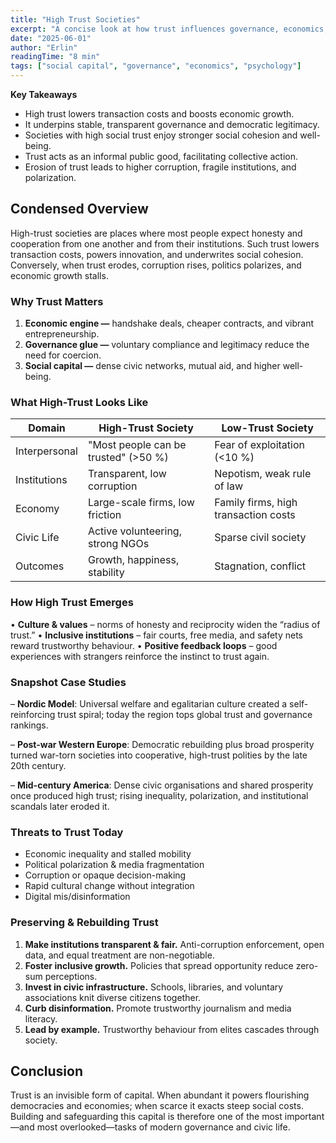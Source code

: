 ```yaml
---
title: "High Trust Societies"
excerpt: "A concise look at how trust influences governance, economics, and social life."
date: "2025-06-01"
author: "Erlin"
readingTime: "8 min"
tags: ["social capital", "governance", "economics", "psychology"]
---
```


**Key Takeaways**

- High trust lowers transaction costs and boosts economic growth.
- It underpins stable, transparent governance and democratic legitimacy.
- Societies with high social trust enjoy stronger social cohesion and well-being.
- Trust acts as an informal public good, facilitating collective action.
- Erosion of trust leads to higher corruption, fragile institutions, and polarization.


## Condensed Overview

High-trust societies are places where most people expect honesty and cooperation from one another and from their institutions. Such trust lowers transaction costs, powers innovation, and underwrites social cohesion. Conversely, when trust erodes, corruption rises, politics polarizes, and economic growth stalls.

### Why Trust Matters

1. **Economic engine —** handshake deals, cheaper contracts, and vibrant entrepreneurship.
2. **Governance glue —** voluntary compliance and legitimacy reduce the need for coercion.
3. **Social capital —** dense civic networks, mutual aid, and higher well-being.

### What High-Trust Looks Like

| Domain | High-Trust Society | Low-Trust Society |
| --- | --- | --- |
| Interpersonal | "Most people can be trusted" (>50 %) | Fear of exploitation (<10 %) |
| Institutions | Transparent, low corruption | Nepotism, weak rule of law |
| Economy | Large-scale firms, low friction | Family firms, high transaction costs |
| Civic Life | Active volunteering, strong NGOs | Sparse civil society |
| Outcomes | Growth, happiness, stability | Stagnation, conflict |

### How High Trust Emerges

• **Culture & values** – norms of honesty and reciprocity widen the “radius of trust.”
• **Inclusive institutions** – fair courts, free media, and safety nets reward trustworthy behaviour.
• **Positive feedback loops** – good experiences with strangers reinforce the instinct to trust again.

### Snapshot Case Studies

– **Nordic Model**: Universal welfare and egalitarian culture created a self-reinforcing trust spiral; today the region tops global trust and governance rankings.

– **Post-war Western Europe**: Democratic rebuilding plus broad prosperity turned war-torn societies into cooperative, high-trust polities by the late 20th century.

– **Mid-century America**: Dense civic organisations and shared prosperity once produced high trust; rising inequality, polarization, and institutional scandals later eroded it.

### Threats to Trust Today

* Economic inequality and stalled mobility
* Political polarization & media fragmentation
* Corruption or opaque decision-making
* Rapid cultural change without integration
* Digital mis/disinformation

### Preserving & Rebuilding Trust

1. **Make institutions transparent & fair.** Anti-corruption enforcement, open data, and equal treatment are non-negotiable.
2. **Foster inclusive growth.** Policies that spread opportunity reduce zero-sum perceptions.
3. **Invest in civic infrastructure.** Schools, libraries, and voluntary associations knit diverse citizens together.
4. **Curb disinformation.** Promote trustworthy journalism and media literacy.
5. **Lead by example.** Trustworthy behaviour from elites cascades through society.

## Conclusion

Trust is an invisible form of capital. When abundant it powers flourishing democracies and economies; when scarce it exacts steep social costs. Building and safeguarding this capital is therefore one of the most important—and most overlooked—tasks of modern governance and civic life.
